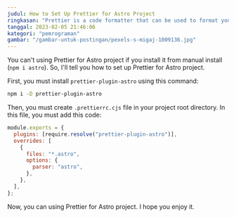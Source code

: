 ```yaml
---
judul: How to Set Up Prettier for Astro Project
ringkasan: "Prettier is a code formatter that can be used to format your code automatically. In this article, I will show you how to set up Prettier for Astro project."
tanggal: 2023-02-05 21:46:06
kategori: "pemrograman"
gambar: "/gambar-untuk-postingan/pexels-s-migaj-1009136.jpg"
---
```


You can't using Prettier for Astro project if you install it from manual install (`npm i astro`). So, I'll tell you how to set up Prettier for Astro project.

First, you must install `prettier-plugin-astro` using this command:

```bash
npm i -D prettier-plugin-astro
```

Then, you must create `.prettierrc.cjs` file in your project root directory. In this file, you must add this code:

```javascript
module.exports = {
  plugins: [require.resolve("prettier-plugin-astro")],
  overrides: [
    {
      files: "*.astro",
      options: {
        parser: "astro",
      },
    },
  ],
};
```

Now, you can using Prettier for Astro project. I hope you enjoy it.
